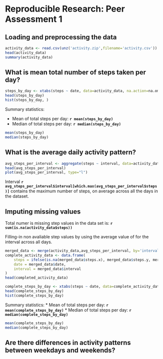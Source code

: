 # Reproducible Research: Peer Assessment 1


## Loading and preprocessing the data

```r
activity_data <- read.csv(unz('activity.zip',filename='activity.csv'))
head(activity_data)
summary(activity_data)
```


## What is mean total number of steps taken per day?

```r
steps_by_day <- xtabs(steps ~ date, data=activity_data, na.action=na.omit)
head(steps_by_day)
hist(steps_by_day, )
```

Summary statistics:

* Mean of total steps per day: **`r mean(steps_by_day)`**
* Median of total steps per day: **`r median(steps_by_day)`**

```r
mean(steps_by_day)
median(steps_by_day)
```


## What is the average daily activity pattern?

```r
avg_steps_per_interval <- aggregate(steps ~ interval, data=activity_data, FUN=mean, na.action=na.omit)
head(avg_steps_per_interval)
plot(avg_steps_per_interval, type="l")
```

Interval **`r avg_steps_per_interval$interval[which.max(avg_steps_per_interval$steps)]
`** contains the maximum number of steps, on average across all the days in the dataset.

## Imputing missing values

Total numer is missing step values in the data set is: **`r sum(is.na(activity_data$steps))`**

Filling-in non avaliable step values by using the average value of for the interval across all days.

```r
merged_data <- merge(activity_data,avg_steps_per_interval, by='interval')
complete_activity_data <- data.frame(
    steps = ifelse(is.na(merged_data$steps.x), merged_data$steps.y, merged_data$steps.x),
    date = merged_data$date, 
    interval = merged_data$interval
)
head(completed_activity_data)
```


```r
complete_steps_by_day <- xtabs(steps ~ date, data=complete_activity_data, na.action=na.omit)
head(complete_steps_by_day)
hist(complete_steps_by_day)
```


Summary statistics:
* Mean of total steps per day: **`r mean(complete_steps_by_day)`**
* Median of total steps per day: **`r median(complete_steps_by_day)`**

```r
mean(complete_steps_by_day)
median(complete_steps_by_day)
```

## Are there differences in activity patterns between weekdays and weekends?
